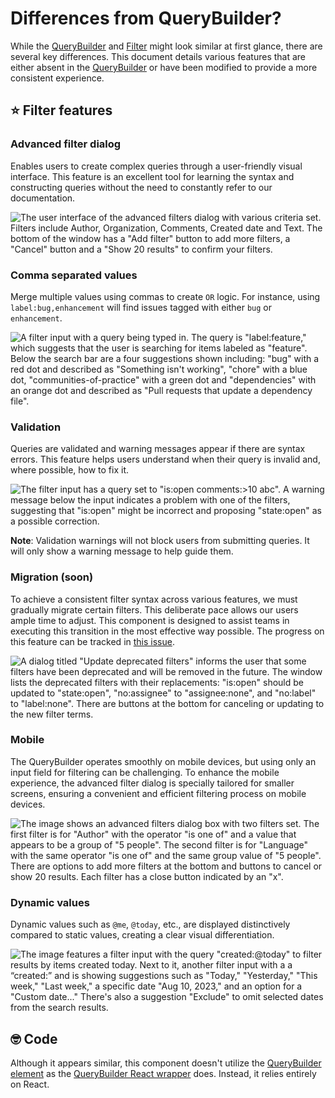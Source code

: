
<Meta title="Recipes/Filter/Documentation/Differences from QueryBuilder" />

# Differences from QueryBuilder?

While the [QueryBuilder](?path=/docs/recipes-querybuilder-readme--docs) and [Filter](?path=/docs/recipes-filter-readme--docs) might look similar at first glance, there are several key differences. This document details various features that are either absent in the [QueryBuilder](?path=/docs/recipes-querybuilder-readme--docs) or have been modified to provide a more consistent experience.

## ⭐️ Filter features

### Advanced filter dialog

Enables users to create complex queries through a user-friendly visual interface. This feature is an excellent tool for learning the syntax and constructing queries without the need to constantly refer to our documentation.

![The user interface of the advanced filters dialog with various criteria set. Filters include Author, Organization, Comments, Created date and Text. The bottom of the window has a "Add filter" button to add more filters,  a "Cancel" button and a "Show 20 results" to confirm your filters.](https://github.com/primer/design/assets/980622/62e5a8ab-4e80-4852-99e2-2471f5ed7ea6)

### Comma separated values

Merge multiple values using commas to create `OR` logic. For instance, using `label:bug,enhancement` will find issues tagged with either `bug` or `enhancement`.

![A filter input with a query being typed in. The query is "label:feature," which suggests that the user is searching for items labeled as "feature". Below the search bar are a four suggestions shown including: "bug" with a red dot and described as "Something isn't working", "chore" with a blue dot, "communities-of-practice" with a green dot and "dependencies" with an orange dot and described as "Pull requests that update a dependency file".](https://github.com/primer/design/assets/980622/a819c63c-367f-4ac0-a43f-d5492ad606ae)

### Validation

Queries are validated and warning messages appear if there are syntax errors. This feature helps users understand when their query is invalid and, where possible, how to fix it.

![The filter input has a query set to "is:open comments:>10 abc". A warning message below the input indicates a problem with one of the filters, suggesting that "is:open" might be incorrect and proposing "state:open" as a possible correction.](https://github.com/primer/design/assets/980622/79a8ad43-8e2b-4ac2-9849-d0d16b387e4d)

**Note**: Validation warnings will not block users from submitting queries. It will only show a warning message to help guide them.

### Migration (soon)

To achieve a consistent filter syntax across various features, we must gradually migrate certain filters. This deliberate pace allows our users ample time to adjust. This component is designed to assist teams in executing this transition in the most effective way possible.
The progress on this feature can be tracked in [this issue](https://github.com/github/memex/issues/16930).

![A dialog titled "Update deprecated filters" informs the user that some filters have been deprecated and will be removed in the future. The window lists the deprecated filters with their replacements: "is:open" should be updated to "state:open", "no:assignee" to "assignee:none", and "no:label" to "label:none". There are buttons at the bottom for canceling or updating to the new filter terms.](https://github.com/primer/design/assets/980622/b15a67e5-ebfb-4623-a882-457fc0f1ea4c)

### Mobile

The QueryBuilder operates smoothly on mobile devices, but using only an input field for filtering can be challenging. To enhance the mobile experience, the advanced filter dialog is specially tailored for smaller screens, ensuring a convenient and efficient filtering process on mobile devices.

![The image shows an advanced filters dialog box with two filters set. The first filter is for "Author" with the operator "is one of" and a value that appears to be a group of "5 people". The second filter is for "Language" with the same operator "is one of" and the same group value of "5 people". There are options to add more filters at the bottom and buttons to cancel or show 20 results. Each filter has a close button indicated by an "x".](https://github.com/primer/design/assets/980622/2752d2b4-359a-4fed-8b01-77b365d0af24)

### Dynamic values

Dynamic values such as `@me`, `@today`, etc., are displayed distinctively compared to static values, creating a clear visual differentiation.

![The image features a filter input with the query "created:@today" to filter results by items created today. Next to it, another filter input with a a “created:” and is showing suggestions such as "Today," "Yesterday," "This week," "Last week," a specific date "Aug 10, 2023," and an option for a "Custom date..." There's also a suggestion "Exclude" to omit selected dates from the search results.](https://github.com/primer/design/assets/980622/003b26b9-310b-4db9-81e8-0d9e1dc1affd)

## 🤓 Code

Although it appears similar, this component doesn't utilize the [QueryBuilder element](https://github.com/github/github/blob/master/ui/packages/query-builder-element/README.md) as the [QueryBuilder React wrapper](?path=/docs/recipes-querybuilder-readme--docs) does. Instead, it relies entirely on React.
